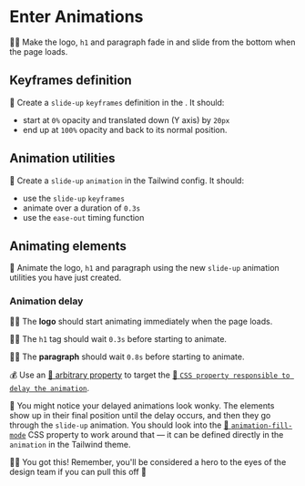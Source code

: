 # Enter Animations

👨‍💼 Make the logo, `h1` and paragraph fade in and slide from the bottom when the page loads.

## Keyframes definition

🐨 Create a `slide-up` `keyframes` definition in the <InlineFile file="tailwind.config.ts" />. It should:

- start at `0%` opacity and translated down (Y axis) by `20px`
- end up at `100%` opacity and back to its normal position.

## Animation utilities

🐨 Create a `slide-up` `animation` in the Tailwind config. It should:

- use the `slide-up` `keyframes`
- animate over a duration of `0.3s`
- use the `ease-out` timing function

## Animating elements

🐨 Animate the logo, `h1` and paragraph using the new `slide-up` animation utilities you have just created.

### Animation delay

👨‍💼 The **logo** should start animating immediately when the page loads.

👨‍💼 The `h1` tag should wait `0.3s` before starting to animate.

👨‍💼 The **paragraph** should wait `0.8s` before starting to animate.

💰 Use an [📜 arbitrary property](https://tailwindcss.com/docs/adding-custom-styles#arbitrary-properties) to target the [📜 `CSS property responsible to delay the animation`](https://developer.mozilla.org/en-US/docs/Web/CSS/animation-delay).

🦉 You might notice your delayed animations look wonky. The elements show up in their final position until the delay occurs, and then they go through the `slide-up` animation. You should look into the [📜 `animation-fill-mode`](https://developer.mozilla.org/en-US/docs/Web/CSS/animation-fill-mode) CSS property to work around that — it can be defined directly in the `animation` in the Tailwind theme.

👨‍💼 You got this! Remember, you'll be considered a hero to the eyes of the design team if you can pull this off 💫
